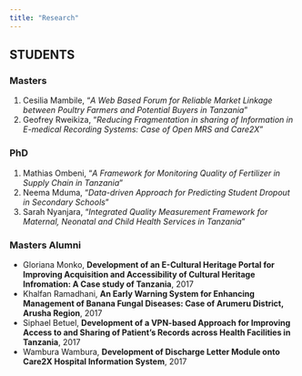 ```yaml
---
title: "Research"
---
```

## STUDENTS
### Masters
1. Cesilia Mambile, "*A Web Based Forum for Reliable Market Linkage between Poultry Farmers and Potential Buyers in Tanzania*"
2. Geofrey Rweikiza, "*Reducing Fragmentation in sharing of Information in E-medical Recording Systems: Case of Open MRS and Care2X*"

### PhD
1. Mathias Ombeni, "*A Framework for Monitoring Quality of Fertilizer in Supply Chain in Tanzania*"
2. Neema Mduma, "*Data-driven Approach for Predicting Student Dropout in Secondary Schools*"
3. Sarah Nyanjara, "*Integrated Quality Measurement Framework for Maternal, Neonatal and Child Health Services in Tanzania*"

### Masters Alumni
<ul>
  <li> Gloriana Monko, **Development of an E-Cultural Heritage Portal for Improving Acquisition and Accessibility of Cultural Heritage Infromation: A Case study of Tanzania**, 2017</li>
  <li> Khalfan Ramadhani, **An Early Warning System for Enhancing Management of 
Banana Fungal Diseases: Case of Arumeru District, Arusha Region**, 2017</li>
  <li> Siphael Betuel, **Development of a VPN-based Approach for Improving
Access to and Sharing of Patient's Records across Health Facilities in Tanzania**, 2017</li>
  <li> Wambura Wambura, **Development of Discharge Letter Module onto Care2X Hospital Information System**, 2017</li>
</ul> 